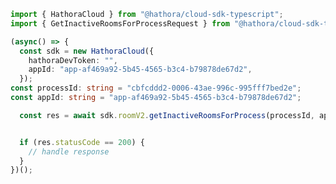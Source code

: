 ```typescript GetInactiveRoomsForProcess.ts
import { HathoraCloud } from "@hathora/cloud-sdk-typescript";
import { GetInactiveRoomsForProcessRequest } from "@hathora/cloud-sdk-typescript/dist/sdk/models/operations";

(async() => {
  const sdk = new HathoraCloud({
    hathoraDevToken: "",
    appId: "app-af469a92-5b45-4565-b3c4-b79878de67d2",
  });
const processId: string = "cbfcddd2-0006-43ae-996c-995fff7bed2e";
const appId: string = "app-af469a92-5b45-4565-b3c4-b79878de67d2";

  const res = await sdk.roomV2.getInactiveRoomsForProcess(processId, appId);


  if (res.statusCode == 200) {
    // handle response
  }
})();
```
